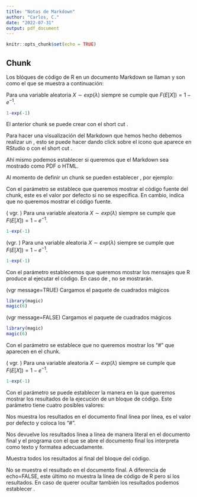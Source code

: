 ```yaml
---
title: "Notas de Markdown"
author: "Carlos, C."
date: "2022-07-31"
output: pdf_document
---
```


```r
knitr::opts_chunk$set(echo = TRUE)
```

## Chunk


\noindent Los blóques de código de R en un documento Markdown se llaman \textbf{chunk} y son como el que se muestra a continuación:

Para una variable aleatoria $X \sim exp(\lambda)$ siempre se cumple  que $F(E[X])=1-e^{-1}$. 
```r
1-exp(-1)
```

El anterior chunk se puede crear con el short cut \textit{Alt + Ctrl + I}.\

Para hacer una visualización del Markdown que hemos hecho debemos realizar un \textbf{Knit}, esto se puede hacer dando click sobre el icono que aparece en RStudio o con el short cut \textit{Ctrl+Shift+K}.\

Ahí mismo podemos establecer si queremos que el Markdown sea mostrado como PDF o HTML.

\section{Argumentos de un chunk}


Al momento de definir un chunk se pueden establecer \textit{parámetros}, por ejemplo:

\begin{center}
\textit{echo} \hspace{2cm} \textit{message} \hspace{2cm} \textit{comment} \hspace{2cm} \textit{results}
\end{center}

Con el parámetro \textbf{echo=TRUE} se establece que queremos mostrar el código fuente del chunk, este es el valor por defecto si no se especifica. En cambio,  \textbf{echo=FALSE} indica que no queremos mostrar el código fuente.\

( vgr. \textit{echo=TRUE})\ Para una variable aleatoria $X \sim exp(\lambda)$ siempre se cumple  que $F(E[X])=1-e^{-1}$. 
```r
1-exp(-1)
```

(vgr. \textit{echo=FALSE})\ Para una variable aleatoria $X \sim exp(\lambda)$ siempre se cumple  que $F(E[X])=1-e^{-1}$. 
```r
1-exp(-1)
```
\newpage

Con el parámetro \textbf{message=TRUE} establecemos que queremos mostrar los mensajes que R produce al ejecutar el código. En caso de \textbf{message=FALSE}, no se mostrarán.\

(vgr message=TRUE)\ Cargamos el paquete de cuadrados mágicos
```r
library(magic)
magic(6)
```

(vgr message=FALSE)\ Cargamos el paquete de cuadrados mágicos
```r
library(magic)
magic(6)
```
\vspace{1cm}


Con el parámetro \textbf{comment=NA} se establece que no queremos mostrar los "#" que aparecen en el chunk.\

( vgr. \textit{comment=NA})\ Para una variable aleatoria $X \sim exp(\lambda)$ siempre se cumple  que $F(E[X])=1-e^{-1}$. 
```r
1-exp(-1)
```
\newpage

Con el parámetro \textbf{results} se puede establecer la manera en la que queremos mostrar los resultados de la ejecución de un bloque de código. Este parámetro tiene cuatro posibles valores:\

\textbf{results=markup:} Nos muestra los resultados en el documento final línea por línea, es el valor por defecto y coloca los "#".\

\textbf{results=asis:} Nos devuelve los resultados línea a línea de manera literal en el documento final y el programa con el que se abre el documento final los interpreta como texto y formatea adecuadamente.\

\textbf{results=hold:} Muestra todos los resultados al final del bloque del código.\

\textbf{results=hide:} No se muestra el resultado en el documento final. A diferencia de  echo=FALSE, este último no muestra la línea de código de R pero sí los resultados. En caso de querer ocultar también los resultados podemos establecer \textit{results=hide}.\


